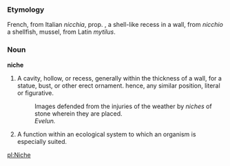 ===Etymology===
French, from Italian
''nicchia'', prop.<!--what does this abbreviation mean?-->, a shell-like recess in a wall, from
''nicchio'' a shellfish, mussel, from Latin ''mytilus''.

===Noun===
'''niche'''

#A cavity, hollow, or recess, generally within the thickness of a wall, for a statue, bust, or other erect ornament. hence, any similar position, literal or figurative.
#:Images defended from the injuries of the weather by ''niches'' of stone wherein they are placed.<br>''Evelun.''
#A function within an ecological system to which an organism is especially suited.

[[pl:Niche]]